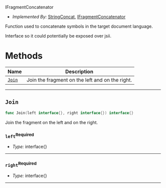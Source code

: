  IFragmentConcatenator <a name="IFragmentConcatenator" id="cdktf.IFragmentConcatenator"></a>

- *Implemented By:* <a href="#cdktf.StringConcat">StringConcat</a>, <a href="#cdktf.IFragmentConcatenator">IFragmentConcatenator</a>

Function used to concatenate symbols in the target document language.

Interface so it could potentially be exposed over jsii.

# Methods <a name="Methods" id="Methods"></a>

| **Name** | **Description** |
| --- | --- |
| <code><a href="#cdktf.IFragmentConcatenator.join">Join</a></code> | Join the fragment on the left and on the right. |

---

## `Join` <a name="Join" id="cdktf.IFragmentConcatenator.join"></a>

```go
func Join(left interface{}, right interface{}) interface{}
```

Join the fragment on the left and on the right.

### `left`<sup>Required</sup> <a name="left" id="cdktf.IFragmentConcatenator.join.parameter.left"></a>

- *Type:* interface{}

---

### `right`<sup>Required</sup> <a name="right" id="cdktf.IFragmentConcatenator.join.parameter.right"></a>

- *Type:* interface{}

---

